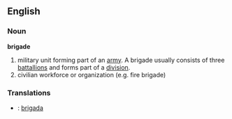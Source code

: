 ==English==


===Noun===
'''brigade'''
#military unit forming part of an [[army]]. A brigade usually consists of three [[battallion]]s and forms part of a [[division]].
#civilian workforce or organization (e.g. fire brigade)

===Translations===
*{{pt}}: [[:pt:brigada|brigada]]